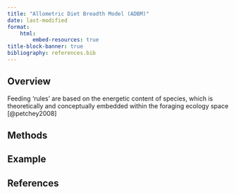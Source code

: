 ```yaml
---
title: "Allometric Diet Breadth Model (ADBM)"
date: last-modified
format:
    html:
        embed-resources: true
title-block-banner: true
bibliography: references.bib
---
```


## Overview

Feeding 'rules' are based on the energetic content of species, which is theoretically and conceptually embedded within the foraging ecology space [@petchey2008]

## Methods

## Example

## References {.unnumbered}

::: {#refs}
:::